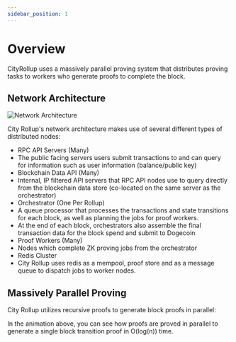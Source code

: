 ```yaml
---
sidebar_position: 1
---
```


# Overview
CityRollup uses a massively parallel proving system that distributes proving tasks to workers who generate proofs to complete the block.

## Network Architecture
![Network Architecture](./img/city-network-arch.png)

City Rollup's network architecture makes use of several different types of distributed nodes:
- RPC API Servers (Many)
 - The public facing servers users submit transactions to and can query for information such as user information (balance/public key)
- Blockchain Data API (Many)
 - Internal, IP filtered API servers that RPC API nodes use to query directly from the blockchain data store (co-located on the same server as the orchestrator)
- Orchestrator (One Per Rollup)
 - A queue processor that processes the transactions and state transitions for each block, as well as planning the jobs for proof workers.
 - At the end of each block, orchestrators also assemble the final transaction data for the block spend and submit to Dogecoin
- Proof Workers (Many)
 - Nodes which complete ZK proving jobs from the orchestrator
- Redis Cluster
 - City Rollup uses redis as a mempool, proof store and as a message queue to dispatch jobs to worker nodes.

## Massively Parallel Proving
City Rollup utilizes recursive proofs to generate block proofs in parallel:


<VideoCon src="/video/arch-parallel-proving.mp4" />

In the animation above, you can see how proofs are proved in parallel to generate a single block transition proof in O(log(n)) time.